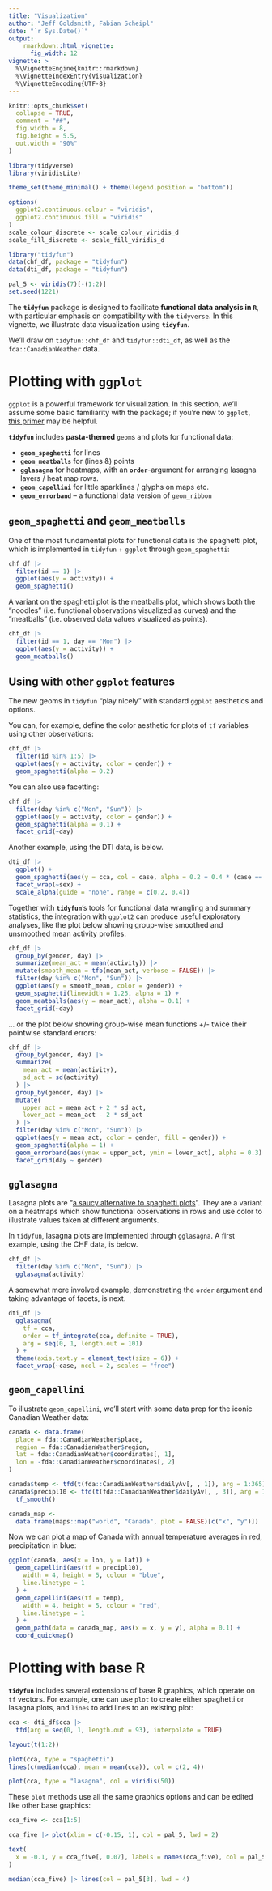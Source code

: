 ```yaml
---
title: "Visualization"
author: "Jeff Goldsmith, Fabian Scheipl"
date: "`r Sys.Date()`"
output: 
    rmarkdown::html_vignette:
      fig_width: 12
vignette: >
  %\VignetteEngine{knitr::rmarkdown}
  %\VignetteIndexEntry{Visualization}
  %\VignetteEncoding{UTF-8}
---
```


```r
knitr::opts_chunk$set(
  collapse = TRUE,
  comment = "##",
  fig.width = 8,
  fig.height = 5.5,
  out.width = "90%"
)

library(tidyverse)
library(viridisLite)

theme_set(theme_minimal() + theme(legend.position = "bottom"))

options(
  ggplot2.continuous.colour = "viridis",
  ggplot2.continuous.fill = "viridis"
)
scale_colour_discrete <- scale_colour_viridis_d
scale_fill_discrete <- scale_fill_viridis_d

library("tidyfun")
data(chf_df, package = "tidyfun")
data(dti_df, package = "tidyfun")

pal_5 <- viridis(7)[-(1:2)]
set.seed(1221)
```

The **`tidyfun`** package is designed to facilitate **functional data analysis in `R`**, with particular emphasis on compatibility with the `tidyverse`. In this vignette, we illustrate data visualization using **`tidyfun`**.

We'll draw on `tidyfun::chf_df` and `tidyfun::dti_df`, as well as the `fda::CanadianWeather` data. 

# Plotting with `ggplot`

`ggplot` is a powerful framework for visualization. In this section, we'll assume some basic familiarity with the package; if you're new to `ggplot`, [this primer](https://rpubs.com/hadley/ggplot-intro) may be helpful.

**`tidyfun`** includes **pasta-themed** `geom`s and plots for functional data:

- **`geom_spaghetti`** for lines
- **`geom_meatballs`**  for (lines &) points
- **`gglasagna`** for heatmaps, with an **`order`**-argument for arranging lasagna layers / heat map rows.
- **`geom_capellini`** for little sparklines / glyphs on maps etc.
- **`geom_errorband`** -- a functional data version of `geom_ribbon`

## `geom_spaghetti` and `geom_meatballs`

One of the most fundamental plots for functional data is the spaghetti plot, which is implemented in `tidyfun` + `ggplot` through `geom_spaghetti`:

```r
chf_df |>
  filter(id == 1) |>
  ggplot(aes(y = activity)) +
  geom_spaghetti()
```

A variant on the spaghetti plot is the meatballs plot, which shows both the "noodles" (i.e. functional observations visualized as curves) and the "meatballs" (i.e. observed data values visualized as points). 

```r
chf_df |>
  filter(id == 1, day == "Mon") |>
  ggplot(aes(y = activity)) +
  geom_meatballs()
```

## Using with other `ggplot` features

The new geoms in `tidyfun` "play nicely" with standard `ggplot` aesthetics and options. 

You can, for example, define the color aesthetic for plots of `tf` variables using other observations:

```r
chf_df |>
  filter(id %in% 1:5) |>
  ggplot(aes(y = activity, color = gender)) +
  geom_spaghetti(alpha = 0.2)
```

You can also use facetting:

```r
chf_df |>
  filter(day %in% c("Mon", "Sun")) |>
  ggplot(aes(y = activity, color = gender)) +
  geom_spaghetti(alpha = 0.1) +
  facet_grid(~day)
```

Another example, using the DTI data, is below. 

```r
dti_df |>
  ggplot() +
  geom_spaghetti(aes(y = cca, col = case, alpha = 0.2 + 0.4 * (case == "control"))) +
  facet_wrap(~sex) +
  scale_alpha(guide = "none", range = c(0.2, 0.4))
```

Together with **`tidyfun`**'s tools for functional data wrangling and summary statistics, the integration with `ggplot2` can produce useful exploratory analyses, 
like the plot below showing group-wise smoothed and unsmoothed mean activity profiles:

```r
chf_df |>
  group_by(gender, day) |>
  summarize(mean_act = mean(activity)) |>
  mutate(smooth_mean = tfb(mean_act, verbose = FALSE)) |>
  filter(day %in% c("Mon", "Sun")) |>
  ggplot(aes(y = smooth_mean, color = gender)) +
  geom_spaghetti(linewidth = 1.25, alpha = 1) +
  geom_meatballs(aes(y = mean_act), alpha = 0.1) +
  facet_grid(~day)
```

... or the plot below showing group-wise mean functions +/- twice their pointwise standard errors:
```r
chf_df |>
  group_by(gender, day) |>
  summarize(
    mean_act = mean(activity),
    sd_act = sd(activity)
  ) |>
  group_by(gender, day) |>
  mutate(
    upper_act = mean_act + 2 * sd_act,
    lower_act = mean_act - 2 * sd_act
  ) |>
  filter(day %in% c("Mon", "Sun")) |>
  ggplot(aes(y = mean_act, color = gender, fill = gender)) +
  geom_spaghetti(alpha = 1) +
  geom_errorband(aes(ymax = upper_act, ymin = lower_act), alpha = 0.3) +
  facet_grid(day ~ gender)
```

## `gglasagna`

Lasagna plots are "[a saucy alternative to spaghetti plots](https://www.ncbi.nlm.nih.gov/pmc/articles/PMC2937254/)". They are a variant on a heatmaps which show functional observations in rows and use color to illustrate values taken at different arguments. 

In `tidyfun`, lasagna plots are implemented through `gglasagna`. A first example, using the CHF data, is below. 

```r
chf_df |>
  filter(day %in% c("Mon", "Sun")) |>
  gglasagna(activity)
```

A somewhat more involved example, demonstrating the `order` argument and taking advantage of facets, is next. 

```r
dti_df |>
  gglasagna(
    tf = cca,
    order = tf_integrate(cca, definite = TRUE),
    arg = seq(0, 1, length.out = 101)
  ) +
  theme(axis.text.y = element_text(size = 6)) +
  facet_wrap(~case, ncol = 2, scales = "free")
```

## `geom_capellini`

To illustrate `geom_capellini`, we'll start with some data prep for the iconic Canadian Weather data:

```r
canada <- data.frame(
  place = fda::CanadianWeather$place,
  region = fda::CanadianWeather$region,
  lat = fda::CanadianWeather$coordinates[, 1],
  lon = -fda::CanadianWeather$coordinates[, 2]
)

canada$temp <- tfd(t(fda::CanadianWeather$dailyAv[, , 1]), arg = 1:365)
canada$precipl10 <- tfd(t(fda::CanadianWeather$dailyAv[, , 3]), arg = 1:365) |>
  tf_smooth()

canada_map <-
  data.frame(maps::map("world", "Canada", plot = FALSE)[c("x", "y")])
```

Now we can plot a map of Canada with annual temperature averages in red, precipitation in blue: 

```r
ggplot(canada, aes(x = lon, y = lat)) +
  geom_capellini(aes(tf = precipl10),
    width = 4, height = 5, colour = "blue",
    line.linetype = 1
  ) +
  geom_capellini(aes(tf = temp),
    width = 4, height = 5, colour = "red",
    line.linetype = 1
  ) +
  geom_path(data = canada_map, aes(x = x, y = y), alpha = 0.1) +
  coord_quickmap()
```


# Plotting with base R

**`tidyfun`** includes several extensions of base R graphics, which operate on `tf` vectors. For example, one can use `plot` to create either spaghetti or lasagna plots, and `lines` to add lines to an existing plot:

```r
cca <- dti_df$cca |>
  tfd(arg = seq(0, 1, length.out = 93), interpolate = TRUE)

layout(t(1:2))

plot(cca, type = "spaghetti")
lines(c(median(cca), mean = mean(cca)), col = c(2, 4))

plot(cca, type = "lasagna", col = viridis(50))
```

These `plot` methods use all the same graphics options and can be edited like other base graphics:
```r
cca_five <- cca[1:5]

cca_five |> plot(xlim = c(-0.15, 1), col = pal_5, lwd = 2)

text(
  x = -0.1, y = cca_five[, 0.07], labels = names(cca_five), col = pal_5, cex = 1.5
)

median(cca_five) |> lines(col = pal_5[3], lwd = 4)
```
